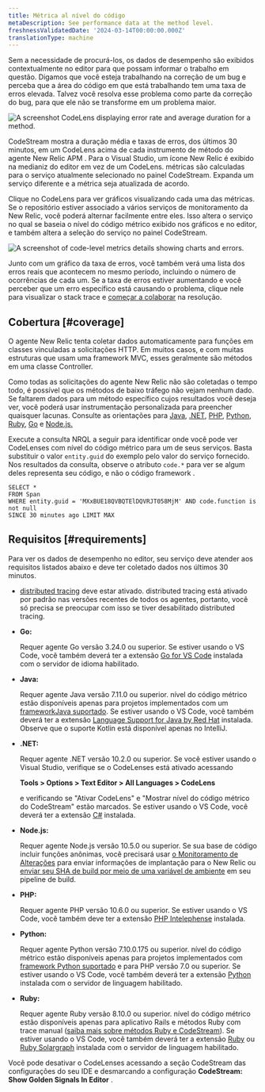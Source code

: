 ```yaml
---
title: Métrica al nível do código
metaDescription: See performance data at the method level.
freshnessValidatedDate: '2024-03-14T00:00:00.000Z'
translationType: machine
---
```




Sem a necessidade de procurá-los, os dados de desempenho são exibidos contextualmente no editor para que possam informar o trabalho em questão. Digamos que você esteja trabalhando na correção de um bug e perceba que a área do código em que está trabalhando tem uma taxa de erros elevada. Talvez você resolva esse problema como parte da correção do bug, para que ele não se transforme em um problema maior.

<img
  title="A CodeLens displaying error rate and average duration for a method."
  alt="A screenshot CodeLens displaying error rate and average duration for a method."
  src={codestreamCodeLevelMetricsExample}
/>

CodeStream mostra a duração média e taxas de erros, dos últimos 30 minutos, em um CodeLens acima de cada instrumento de método do agente New Relic APM . Para o Visual Studio, um ícone New Relic é exibido na medianiz do editor em vez de um CodeLens. métricas são calculadas para o serviço atualmente selecionado no painel CodeStream. Expanda um serviço diferente e a métrica seja atualizada de acordo.

Clique no CodeLens para ver gráficos visualizando cada uma das métricas. Se o repositório estiver associado a vários serviços de monitoramento da New Relic, você poderá alternar facilmente entre eles. Isso altera o serviço no qual se baseia o nível do código métrico exibido nos gráficos e no editor, e também altera a seleção do serviço no painel CodeStream.

<img
  title="Code-level metrics details showing charts and errors."
  alt="A screenshot of code-level metrics details showing charts and errors."
  src={codestreamCodeLevelCharts}
/>

Junto com um gráfico da taxa de erros, você também verá uma lista dos erros reais que acontecem no mesmo período, incluindo o número de ocorrências de cada um. Se a taxa de erros estiver aumentando e você perceber que um erro específico está causando o problema, clique nele para visualizar o stack trace e [começar a colaborar](/docs/codestream/observability/error-investigation) na resolução.

## Cobertura [#coverage]

O agente New Relic tenta coletar dados automaticamente para funções em classes vinculadas a solicitações HTTP. Em muitos casos, e com muitas estruturas que usam uma framework MVC, esses geralmente são métodos em uma classe Controller.

Como todas as solicitações do agente New Relic não são coletadas o tempo todo, é possível que os métodos de baixo tráfego não vejam nenhum dado. Se faltarem dados para um método específico cujos resultados você deseja ver, você poderá usar instrumentação personalizada para preencher quaisquer lacunas. Consulte as orientações para [Java](/docs/apm/agents/java-agent/custom-instrumentation/java-custom-instrumentation), [.NET](/docs/apm/agents/net-agent/custom-instrumentation/introduction-net-custom-instrumentation), [PHP](/docs/apm/agents/php-agent/features/php-custom-instrumentation), [Python](/docs/apm/agents/python-agent/custom-instrumentation/python-custom-instrumentation), [Ruby](/docs/apm/agents/ruby-agent/api-guides/ruby-custom-instrumentation), [Go](/docs/apm/agents/go-agent/instrumentation/instrument-go-transactions) e [Node.js.](/docs/apm/agents/nodejs-agent/extend-your-instrumentation/nodejs-custom-instrumentation)

Execute a consulta NRQL a seguir para identificar onde você pode ver CodeLenses com nível do código métrico para um de seus serviços. Basta substituir o valor `entity.guid` do exemplo pelo valor do serviço fornecido. Nos resultados da consulta, observe o atributo `code.*` para ver se algum deles representa seu código, e não o código framework .

```
SELECT *
FROM Span
WHERE entity.guid = 'MXxBUE18QVBQTElDQVRJT058MjM' AND code.function is not null
SINCE 30 minutes ago LIMIT MAX
```

## Requisitos [#requirements]

Para ver os dados de desempenho no editor, seu serviço deve atender aos requisitos listados abaixo e deve ter coletado dados nos últimos 30 minutos.

* [distributed tracing](/docs/distributed-tracing/enable-configure/language-agents-enable-distributed-tracing) deve estar ativado. distributed tracing está ativado por padrão nas versões recentes de todos os agentes, portanto, você só precisa se preocupar com isso se tiver desabilitado distributed tracing.

* <DNT>**Go:**</DNT>

  Requer agente Go versão 3.24.0 ou superior. Se estiver usando o VS Code, você também deverá ter a extensão [Go for VS Code](https://marketplace.visualstudio.com/items?itemName=golang.go) instalada com o servidor de idioma habilitado.

* <DNT>**Java:**</DNT>

  Requer agente Java versão 7.11.0 ou superior. nível do código métrico estão disponíveis apenas para projetos implementados com um [frameworkJava suportado](/docs/apm/agents/java-agent/getting-started/compatibility-requirements-java-agent/#frameworks). Se estiver usando o VS Code, você também deverá ter a extensão [Language Support for Java by Red Hat](https://marketplace.visualstudio.com/items?itemName=redhat.java) instalada. Observe que o suporte Kotlin está disponível apenas no IntelliJ.

* <DNT>**.NET:**</DNT>

  Requer agente .NET versão 10.2.0 ou superior. Se você estiver usando o Visual Studio, verifique se o CodeLenses está ativado acessando

  <DNT>**Tools > Options > Text Editor > All Languages > CodeLens**</DNT>

  e verificando se "Ativar CodeLens" e "Mostrar nível do código métrico do CodeStream" estão marcados. Se estiver usando o VS Code, você deverá ter a extensão [C#](https://marketplace.visualstudio.com/items?itemName=ms-dotnettools.csharp) instalada.

* <DNT>**Node.js:**</DNT>

  Requer agente Node.js versão 10.5.0 ou superior. Se sua base de código incluir funções anônimas, você precisará usar [o Monitoramento de Alterações](/docs/change-tracking/change-tracking-introduction/) para enviar informações de implantação para o New Relic ou [enviar seu SHA de build por meio de uma variável de ambiente](/docs/codestream/observability/error-investigation/#buildsha) em seu pipeline de build.

* <DNT>**PHP:**</DNT>

  Requer agente PHP versão 10.6.0 ou superior. Se estiver usando o VS Code, você também deve ter a extensão [PHP Intelephense](https://marketplace.visualstudio.com/items?itemName=bmewburn.vscode-intelephense-client) instalada.

* <DNT>**Python:**</DNT>

  Requer agente Python versão 7.10.0.175 ou superior. nível do código métrico estão disponíveis apenas para projetos implementados com [framework Python suportado](/docs/apm/agents/python-agent/getting-started/instrumented-python-packages) e para PHP versão 7.0 ou superior. Se estiver usando o VS Code, você também deverá ter a extensão [Python](https://marketplace.visualstudio.com/items?itemName=ms-python.python) instalada com o servidor de linguagem habilitado.

* <DNT>**Ruby:**</DNT>

  Requer agente Ruby versão 8.10.0 ou superior. nível do código métrico estão disponíveis apenas para aplicativo Rails e métodos Ruby com trace manual ([saiba mais sobre métodos Ruby e CodeStream](/docs/apm/agents/ruby-agent/features/ruby-codestream-integration)). Se estiver usando o VS Code, você também deverá ter a extensão [Ruby](https://marketplace.visualstudio.com/items?itemName=rebornix.Ruby) ou [Ruby Solargraph](https://marketplace.visualstudio.com/items?itemName=castwide.solargraph) instalada com o servidor de linguagem habilitado.

Você pode desativar o CodeLenses acessando a seção CodeStream das configurações do seu IDE e desmarcando a configuração <DNT>**CodeStream: Show Golden Signals In Editor**</DNT> .